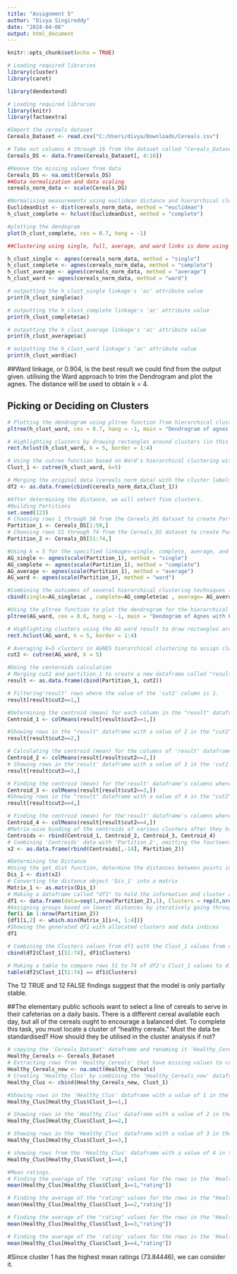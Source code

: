---
title: "Assignment 5"
author: "Divya Singireddy"
date: "2024-04-06"
output: html_document
---

```{r setup, include=FALSE}
knitr::opts_chunk$set(echo = TRUE)
```

```{r}
# Loading required libraries
library(cluster)
library(caret)

```

```{r}
library(dendextend)
```

```{r}
# Loading required libraries
library(knitr)
library(factoextra)
```

```{r}

#Import the cereals dataset
Cereals_Dataset <- read.csv("C:/Users/divya/Downloads/Cereals.csv")

# Take out columns 4 through 16 from the dataset called "Cereals_Dataset" and put them in a new data frame called "Cereals_DS."
Cereals_DS <- data.frame(Cereals_Dataset[, 4:16])

```

```{r}

#Remove the missing values from data
Cereals_DS <- na.omit(Cereals_DS)
##Data normalization and data scaling
cereals_norm_data <- scale(Cereals_DS)

```

```{r}

#Normalising measurements using euclidean distance and hierarchical clustering applied to the data
EuclideanDist <- dist(cereals_norm_data, method = "euclidean")
h_clust_complete <- hclust(EuclideanDist, method = "complete")

#plotting the dendogram
plot(h_clust_complete, cex = 0.7, hang = -1)

```

```{r}

##Clustering using single, full, average, and ward links is done using the agnes() function.

h_clust_single <- agnes(cereals_norm_data, method = "single")
h_clust_complete <- agnes(cereals_norm_data, method = "complete")
h_clust_average <- agnes(cereals_norm_data, method = "average")
h_clust_ward <- agnes(cereals_norm_data, method = "ward")

```

```{r}

# outputting the h_clust_single linkage's 'ac' attribute value
print(h_clust_single$ac)

```

```{r}

# outputting the h_clust_complete linkage's 'ac' attribute value
print(h_clust_complete$ac)

```

```{r}

# outputting the h_clust_average linkage's 'ac' attribute value
print(h_clust_average$ac)

```

```{r}

# outputting the h_clust_ward linkage's 'ac' attribute value
print(h_clust_ward$ac)

```

##Ward linkage, or 0.904, is the best result we could find from the output given. utilising the Ward approach to trim the Dendrogram and plot the agnes. The distance will be used to obtain k = 4.

## Picking or Deciding on Clusters

```{r}

# Plotting the dendrogram using pltree function from hierarchical clustering result (Using Ward method)
pltree(h_clust_ward, cex = 0.7, hang = -1, main = "Dendrogram of agnes (Using Ward linkage)")

# Highlighting clusters by drawing rectangles around clusters (in this case, k = 5 clusters)
rect.hclust(h_clust_ward, k = 5, border = 1:4)

```

```{r}

# Using the cutree function based on Ward's hierarchical clustering with k=5 groupings, assign cluster labels to each observation
Clust_1 <- cutree(h_clust_ward, k=5)

# Merging the original data (cereals_norm_data) with the cluster labels to create a new dataframe (df2).
df2 <- as.data.frame(cbind(cereals_norm_data,Clust_1))

```

```{r}

#After determining the distance, we will select five clusters. 
#Building Partitions
set.seed(123)
# Choosing rows 1 through 50 from the Cereals_DS dataset to create Partition_1.
Partition_1 <- Cereals_DS[1:50,]
# Choosing rows 51 through 74 from the Cereals_DS dataset to create Partition_2.
Partition_2 <- Cereals_DS[51:74,]

```

```{r}

#Using k = 5 for the specified linkages—single, complete, average, and ward, respectively—we are performing hierarchical clustering.
AG_single <- agnes(scale(Partition_1), method = "single")
AG_complete <- agnes(scale(Partition_1), method = "complete")
AG_average <- agnes(scale(Partition_1), method = "average")
AG_ward <- agnes(scale(Partition_1), method = "ward")

#Combining the outcomes of several hierarchical clustering techniques (single, complete, average, and ward linkages, respectively) for the 'ac' attribute
cbind(single=AG_single$ac , complete=AG_complete$ac , average= AG_average$ac , ward= AG_ward$ac)

```

```{r}

#Using the pltree function to plot the dendrogram for the hierarchical clustering result (AG_ward) with the given parameters
pltree(AG_ward, cex = 0.6, hang = -1, main = "Dendogram of Agnes with Partitioned Data (Using Ward linkage)")

# Highlighting clusters using the AG_ward result to draw rectangles around clusters (in this case, k = 5 clusters).
rect.hclust(AG_ward, k = 5, border = 1:4)

```

```{r}

# Averaging k=5 clusters in AGNES hierarchical clustering to assign cluster labels to observations
cut2 <- cutree(AG_ward, k = 5)

```

```{r}

#Doing the centeroids calculation
# Merging cut2 and partition_1 to create a new dataframe called "result"
result <- as.data.frame(cbind(Partition_1, cut2))

# Filtering'result' rows where the value of the 'cut2' column is 1.
result[result$cut2==1,]

```

```{r}

#Determining the centroid (mean) for each column in the "result" dataframe where the value of the "cut2" column is 1.
Centroid_1 <- colMeans(result[result$cut2==1,])

#Showing rows in the "result" dataframe with a value of 2 in the "cut2" column
result[result$cut2==2,]

```

```{r}

# Calculating the centroid (mean) for the columns of 'result' dataframe where 'cut2' column value is equal to 2
Centroid_2 <- colMeans(result[result$cut2==2,])
# Showing rows in the'result' dataframe with a value of 3 in the 'cut2' column
result[result$cut2==3,]

```

```{r}

# Finding the centroid (mean) for the'result' dataframe's columns where the value of the 'cut2' column equals 3.
Centroid_3 <- colMeans(result[result$cut2==3,])
#Showing rows in the "result" dataframe with a value of 4 in the "cut2" column
result[result$cut2==4,]

```

```{r}

# Finding the centroid (mean) for the'result' dataframe's columns where the value of the 'cut2' column equals 4.
Centroid_4 <- colMeans(result[result$cut2==4,])
#Matrix-wise binding of the centroids of various clusters after they have been combined
Centroids <- rbind(Centroid_1, Centroid_2, Centroid_3, Centroid_4)
# Combining 'Centroids' data with 'Partition_2', omitting the fourteenth column, to create a new dataframe called 'x2'.
x2 <- as.data.frame(rbind(Centroids[,-14], Partition_2))

```

```{r}

#Determining the Distance 
#Using the get_dist function, determine the distances between points in 'x2'.
Dis_1 <- dist(x2)
# Converting the distance object 'Dis_1' into a matrix
Matrix_1 <- as.matrix(Dis_1)
# Making a dataframe called "df1" to hold the information and cluster assignments
df1 <- data.frame(data=seq(1,nrow(Partition_2),1), Clusters = rep(0,nrow(Partition_2)))
#Assigning groups based on lowest distances by iteratively going through each row of Partition_2
for(i in 1:nrow(Partition_2))
{df1[i,2] <- which.min(Matrix_1[i+4, 1:4])}
#Showing the generated df1 with allocated clusters and data indices
df1

```

```{r}

# Combining the Clusters values from df1 with the Clust_1 values from df2 for rows 51 to 74.
cbind(df2$Clust_1[51:74], df1$Clusters)

```

```{r}

# Making a table to compare rows 51 to 74 of df2's Clust_1 values to df1's Clusters values for equivalence
table(df2$Clust_1[51:74] == df1$Clusters)

```

The 12 TRUE and 12 FALSE findings suggest that the model is only partially stable.

##The elementary public schools want to select a line of cereals to serve in their cafeterias on a daily basis. There is a different cereal available each day, but all of the cereals ought to encourage a balanced diet. To complete this task, you must locate a cluster of “healthy cereals.” Must the data be standardised? How should they be utilised in the cluster analysis if not?

```{r}

# copying the 'Cereals_Dataset' dataframe and renaming it 'Healthy_Cereals'
Healthy_Cereals <- Cereals_Dataset
# Extracting rows from 'Healthy_Cereals' that have missing values to create a new dataframe called 'Healthy_Cereals_new'
Healthy_Cereals_new <- na.omit(Healthy_Cereals)
# Creating 'Healthy_Clus' by combining the 'Healthy_Cereals_new' dataframe with 'Clust_1' from earlier operations
Healthy_Clus <- cbind(Healthy_Cereals_new, Clust_1)

```

```{r}

#Showing rows in the 'Healthy_Clus' dataframe with a value of 1 in the 'Clust_1' column
Healthy_Clus[Healthy_Clus$Clust_1==1,]

```

```{r}

# Showing rows in the 'Healthy_Clus' dataframe with a value of 2 in the 'Clust_1' column
Healthy_Clus[Healthy_Clus$Clust_1==2,]

```

```{r}

# Showing rows in the 'Healthy_Clus' dataframe with a value of 3 in the 'Clust_1' column
Healthy_Clus[Healthy_Clus$Clust_1==3,]

```

```{r}

# showing rows from the 'Healthy_Clus' dataframe with a value of 4 in the 'Clust_1' column
Healthy_Clus[Healthy_Clus$Clust_1==4,]

```

```{r}

#Mean ratings.
# Finding the average of the 'rating' values for the rows in the 'Healthy_Clus' dataframe with a value of 1 in the 'Clust_1' column
mean(Healthy_Clus[Healthy_Clus$Clust_1==1,"rating"])

```

```{r}

# Finding the average of the "rating" values for the rows in the "Healthy_Clus" dataframe where the value of the "Clust_1" column is 2
mean(Healthy_Clus[Healthy_Clus$Clust_1==2,"rating"])

```

```{r}

# Finding the average of the "rating" values for the rows in the "Healthy_Clus" dataframe where the value of the "Clust_1" column is 3
mean(Healthy_Clus[Healthy_Clus$Clust_1==3,"rating"])

```

```{r}

# Finding the average of the 'rating' values for the rows in the 'Healthy_Clus' dataframe where the value of the 'Clust_1' column is 4
mean(Healthy_Clus[Healthy_Clus$Clust_1==4,"rating"])

```

#Since cluster 1 has the highest mean ratings (73.84446), we can consider it.